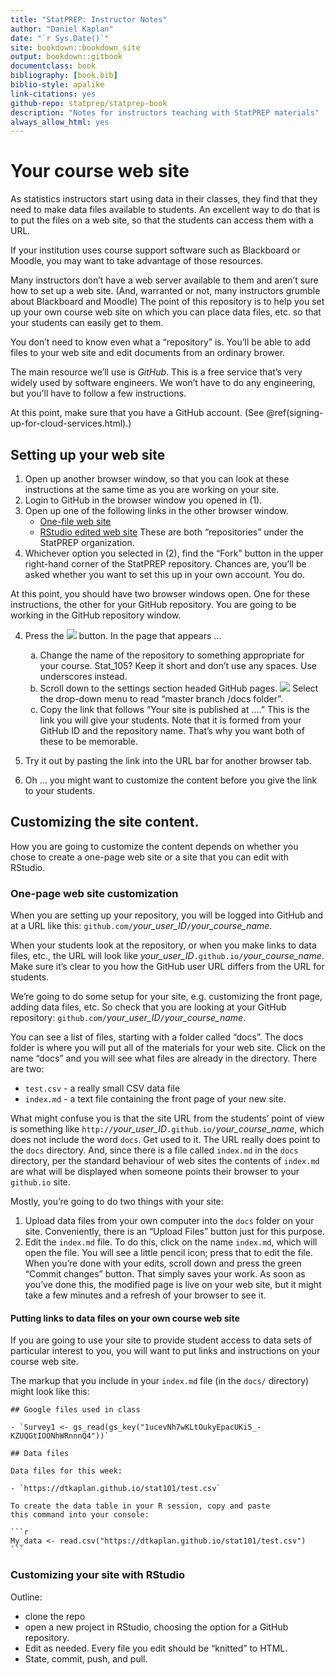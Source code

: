 ```yaml
--- 
title: "StatPREP: Instructor Notes"
author: "Daniel Kaplan"
date: "`r Sys.Date()`"
site: bookdown::bookdown_site
output: bookdown::gitbook
documentclass: book
bibliography: [book.bib]
biblio-style: apalike
link-citations: yes
github-repo: statprep/statprep-book
description: "Notes for instructors teaching with StatPREP materials"
always_allow_html: yes
---
```


# Your course web site

As statistics instructors start using data in their classes, they find that they need to make data files available to students. An excellent way to do that is to put the files on a web site, so that the students can access them with a URL.

If your institution uses course support software such as Blackboard or Moodle, you may want to take advantage of those resources.

Many instructors don't have a web server available to them and aren't sure how to set up a web site. (And, warranted or not, many instructors grumble about Blackboard and Moodle) The point of this repository is to help you set up your own course web site on which you can place data files, etc. so that your students can easily get to them.


You don't need to know even what a "repository" is. You'll be able to add files to your web site and edit documents from an ordinary brower.

The main resource we'll use is *GitHub*. This is a free service that's very widely used by software engineers. We won't have to do any engineering, but you'll have to follow a few instructions.

At this point, make sure that you have a GitHub account. (See \@ref(signing-up-for-cloud-services.html).)

## Setting up your web site

1. Open up another browser window, so that you can look at these instructions at the same time as you are working on your site.
1. Login to GitHub in the browser window you opened in (1).
2. Open up one of the following links in the other browser window.
    - [One-file web site](https://github.com/StatPREP/one-page-website)
    - [RStudio edited web site](https://github.com/StatPREP/website-template)
    These are both "repositories" under the StatPREP organization.
3. Whichever option you selected in (2), find the "Fork" button in the upper right-hand corner of the StatPREP repository. Chances are, you'll be asked whether you want to set this up in your own account. You do. 

At this point, you should have two browser windows open. One for these instructions, the other for your GitHub repository. You are going to be working in the GitHub repository window.

4. Press the ![](images/settings-github.png) button. In the page that appears ...

    a. Change the name of the repository to something appropriate for your course. Stat_105? Keep it short and don't use any spaces. Use underscores instead.
    b. Scroll down to the settings section headed GitHub pages. 
    ![](images/gh-pages.png)
    Select the drop-down menu to read "master branch /docs folder".
    c. Copy the link that follows "Your site is published at ...." This is the link you will give your students. Note that it is formed from your GitHub ID and the repository name. That's why you want both of these to be memorable.
    
5. Try it out by pasting the link into the URL bar for another browser tab.

6. Oh ... you might want to customize the content before you give the link to your students.

## Customizing the site content.

How you are going to customize the content depends on whether you chose to create a one-page web site or a site that you can edit with RStudio.

### One-page web site customization

When you are setting up your repository, you will be logged into GitHub and at a URL like this: `github.com/`*your_user_ID*`/`*your_course_name*.

When your students look at the repository, or when you make links to data files, etc., the URL will look like *your_user_ID*`.github.io/`*your_course_name*. Make sure it's clear to you how the GitHub user URL differs from the URL for students.

We're going to do some setup for your site, e.g. customizing the front page, adding data files, etc. So check that you are looking at your GitHub repository: `github.com/`*your_user_ID*`/`*your_course_name*. 

You can see a list of files, starting with a folder called "docs". The docs folder is where you will put all of the materials for your web site. Click on the name "docs" and you will see what files are already in the directory.  There are two:

- `test.csv` - a really small CSV data file
- `index.md` - a text file containing the front page of your new site.

What might confuse you is that the site URL from the students' point of view is something like `http://`*your_user_ID*`.github.io/`*your_course_name*, which does not include the word `docs`. Get used to it. The URL really does point to the `docs` directory. And, since there is a file called `index.md` in the `docs` directory, per the standard behaviour of web sites the contents of `index.md` are what will be displayed when someone points their browser to your `github.io` site.

Mostly, you're going to do two things with your site:

1. Upload data files from your own computer into the `docs` folder on your site. Conveniently, there is an "Upload Files" button just for this purpose.
2. Edit the `index.md` file. To do this, click on the name `index.md`, which will open the file. You will see a little pencil icon; press that to edit the file. When you're done with your edits, scroll down and press the green "Commit changes" button. That simply saves your work. As soon as you've done this, the modified page is live on your web site, but it might take a few minutes and a refresh of your browser to see it.

#### Putting links to data files on your own course web site

If you are going to use your site to provide student access to data sets of particular interest to you, you will want to put links and instructions on your course web site.

The markup that you include in your `index.md` file (in the `docs/` directory) might look like this:

````
## Google files used in class

- `Survey1 <- gs_read(gs_key("1ucevNh7wKLtOukyEpacUKi5_-KZUQGtIOONhWRnnnQ4"))`

## Data files

Data files for this week:

- `https://dtkaplan.github.io/stat101/test.csv`

To create the data table in your R session, copy and paste 
this command into your console:

```r
My_data <- read.csv("https://dtkaplan.github.io/stat101/test.csv")
```
````

### Customizing your site with RStudio

Outline:

- clone the repo
- open a new project in RStudio, choosing the option for a GitHub repository.
- Edit as needed. Every file you edit should be "knitted" to HTML.
- State, commit, push, and pull.


 





